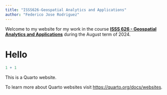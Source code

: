 ```yaml
---
title: "ISSS626-Geospatial Analytics and Applications"
author: "Federico Jose Rodriguez"
---
```


Welcome to my website for my work in the course [**ISSS 626 - Geospatial Analytics and Applications**]{.underline} during the August term of 2024.

# Hello

```r
1 + 1
```

This is a Quarto website.

To learn more about Quarto websites visit <https://quarto.org/docs/websites>.
